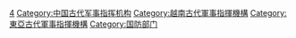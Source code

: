 {{Catmore}}

[[Category:六部|4]]
[[Category:中国古代军事指挥机构|Category:中国古代军事指挥机构]]
[[Category:越南古代軍事指揮機構|Category:越南古代軍事指揮機構]]
[[Category:東亞古代軍事指揮機構|Category:東亞古代軍事指揮機構]]
[[Category:国防部门|Category:国防部门]]